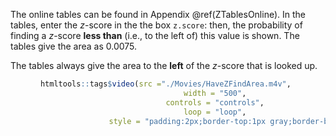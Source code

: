 The online tables can be found in Appendix \@ref(ZTablesOnline).
In the tables, enter the $z$-score in the the box `z.score`: then, the probability of finding a $z$-score **less than** (i.e., to the left of) this value is shown.
The tables give the area as $0.0075$.


::: {.importantBox .important data-latex="{iconmonstr-warning-8-240.png}"}
The tables always give the area to the **left** of the $z$-score that is looked up.
:::

<div style="text-align:center;">
```r
htmltools::tags$video(src ="./Movies/HaveZFindArea.m4v", 
                      width = "500", 
                      controls = "controls", 
                      loop = "loop", 
                      style = "padding:2px;border-top:1px gray;border-bottom:1px gray;")
```
</div>

